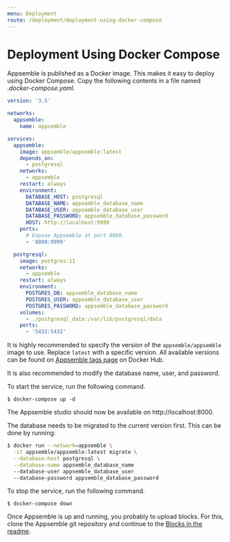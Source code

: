 ```yaml
---
menu: Deployment
route: /deployment/deployment-using-docker-compose
---
```


# Deployment Using Docker Compose

Appsemble is published as a Docker image. This makes it easy to deploy using Docker Compose. Copy
the following contents in a file named _.docker-compose.yaml_.

```yaml
version: '3.5'

networks:
  appsemble:
    name: appsemble

services:
  appsemble:
    image: appsemble/appsemble:latest
    depends_on:
      - postgresql
    networks:
      - appsemble
    restart: always
    environment:
      DATABASE_HOST: postgresql
      DATABASE_NAME: appsemble_database_name
      DATABASE_USER: appsemble_database_user
      DATABASE_PASSWORD: appsemble_database_password
      HOST: http://localhost:9999
    ports:
      # Expose Appsemble at port 8000.
      - '8000:9999'

  postgresql:
    image: postgres:11
    networks:
      - appsemble
    restart: always
    environment:
      POSTGRES_DB: appsemble_database_name
      POSTGRES_USER: appsemble_database_user
      POSTGRES_PASSWORD: appsemble_database_password
    volumes:
      - ./postgresql_data:/var/lib/postgresql/data
    ports:
      - '5432:5432'
```

It is highly recommended to specify the version of the `appsemble/appsemble` image to use. Replace
`latest` with a specific version. All available versions can be found on [Appsemble tags page][] on
Docker Hub.

It is also recommended to modify the database name, user, and password.

To start the service, run the following command.

```
$ docker-compose up -d
```

The Appsemble studio should now be available on http://localhost:8000.

The database needs to be migrated to the current version first. This can be done by running:

```sh
$ docker run --network=appsemble \
  -it appsemble/appsemble:latest migrate \
  --database-host postgresql \
  --database-name appsemble_database_name
  --database-user appsemble_database_user
  --database-password appsemble_database_password
```

To stop the service, run the following command.

```
$ docker-compose down
```

Once Appsemble is up and running, you probably to upload blocks. For this, clone the Appsemble git
repository and continue to the
[Blocks in the readme](https://gitlab.com/appsemble/appsemble/blob/master/README.md#blocks).

[appsemble tags page]: https://hub.docker.com/r/appsemble/appsemble/tags
